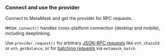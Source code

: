 ### Connect and use the provider

Connect to MetaMask and get the provider for RPC requests.

`MMSDK.connect()` handles cross-platform connection (desktop and mobile), including deeplinking.

Use `provider.request()` for arbitrary [JSON-RPC requests](/wallet/reference/json-rpc-methods) like
`eth_chainId` or `eth_getBalance`, or for [batching requests](/sdk/guides/batch-requests) via
`metamask_batch`.
